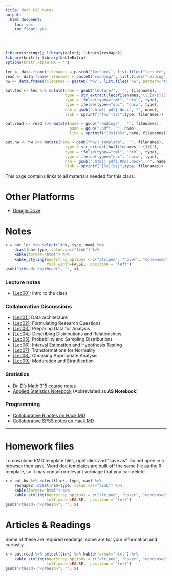 ```yaml
---
title: Math 615 Notes
output:
  html_document:
    toc: yes
    toc_float: yes
---
```

<br>
```r
library(stringr); library(dplyr); library(reshape2)
library(knitr); library(kableExtra)
options(knitr.kable.NA = '')

lec <- data.frame(filenames = paste0('lecture/', list.files("lecture", pattern='*.pdf|*.html|*.docx')))
read <- data.frame(filenames = paste0('reading/', list.files("reading", pattern='*.pdf|*.html|*.docx')))
hw <- data.frame(filenames = paste0('hw/', list.files("hw", pattern='template|*.pdf|*.html|*.docx')))

out.lec <- lec %>% mutate(name = gsub("lecture/",  "", filenames), 
                          type = str_extract(lec$filenames,"\\.[a-z]{3}"),
                          type = ifelse(type=="tml", "html", type),
                          type = ifelse(type=="doc", "docx", type),
                          nam = gsub(".html|.pdf|.docx", "", name), 
                          link = sprintf("[%s](%s)",type, filenames))

out.read <- read %>% mutate(name = gsub("reading/",  "", filenames), 
                            name = gsub(".pdf", "", name),
                            link = sprintf("[%s](%s)",name, filenames))

out.hw <- hw %>% mutate(name = gsub("hw/|_template",  "", filenames), 
                          type = str_extract(hw$filenames,".{3}$"),
                          type = ifelse(type=="tml", "html", type),
                          type = ifelse(type=="ocx", "docx", type),
                          nam = gsub(".html|.pdf|.Rmd|.docx", "", name), 
                          link = sprintf("[%s](%s)",type, filenames))
```

This page contains links to all materials needed for this class. 

# Other Platforms

* [Google Drive](https://drive.google.com/drive/folders/1oeVbt6QXvNjiadAu8VspPLXOlfaMmtXP)



# Notes
```r
x = out.lec %>% select(link, type, nam) %>% 
    dcast(nam~type, value.var="link") %>% 
    kable(format="html") %>%
    kable_styling(bootstrap_options = c("striped", "hover", "condensed", "responsive", "bordered"), 
                  full_width=FALSE,  position = "left")
gsub("<thead>.*</thead>", "", x)
```

### Lecture notes
* [[Lec00]](lecture/lec00_intro_class.html): Intro to the class


### Collaborative Discussions
* [[Lec01]](https://hackmd.io/@norcalbiostat/math615_lec01): Data architecture
* [[Lec02]](https://hackmd.io/@norcalbiostat/math615_lec02): Formulating Research Questions
* [[Lec03]](https://hackmd.io/@norcalbiostat/math615_lec03): Preparing Data for Analysis
* [[Lec04]](https://hackmd.io/@norcalbiostat/math615_lec04): Describing Distributions and Relationships
* [[Lec05]](https://hackmd.io/@norcalbiostat/math615_lec05): Probability and Sampling Distributions 
* [[Lec06]](https://hackmd.io/@norcalbiostat/math615_lec06): Interval Estimation and Hypothesis Testing 
* [[Lec07]](https://hackmd.io/@norcalbiostat/math615_lec07): Transformations for Normality
* [[Lec08]](https://hackmd.io/@norcalbiostat/math615_lec08): Choosing Appropriate Analysis
* [[Lec09]](https://hackmd.io/@norcalbiostat/math615_lec09): Moderation and Stratification

### Statistics
* Dr. D's [Math 315 course notes](https://norcalbiostat.github.io/MATH315/reading/RAD_course_notes_f19.pdf) 
* [Applied Statistics Notebook](https://norcalbiostat.github.io/AppliedStatistics_notes/index.html) (Abbreviated as **AS Notebook**) 

### Programming

* [Collaborative R notes on Hack MD](https://hackmd.io/@norcalbiostat/r_notes)
* [Collaborative SPSS notes on Hack MD](https://hackmd.io/@norcalbiostat/spss_notes)
      

----

# Homework files

To download RMD template files, right click and "save as". Do not open in a browser then save. 
Word doc templates are built off the same file as the R template, so it may contain irrelevant verbiage that you can delete. 

```r
x = out.hw %>% select(link, type, nam) %>% 
    reshape2::dcast(nam~type, value.var="link") %>% 
    kable(format="html") %>%
    kable_styling(bootstrap_options = c("striped", "hover", "condensed", "responsive" ,"bordered"), 
                  full_width=FALSE,  position = "left")
gsub("<thead>.*</thead>", "", x)
```


# Articles & Readings

Some of these are required readings, some are for your information and curiosity. 

```r
x = out.read %>% select(link) %>% kable(format="html") %>%
    kable_styling(bootstrap_options = c("striped", "hover", "condensed", "responsive" ,"bordered"), 
                  full_width=FALSE,  position = "left")
gsub("<thead>.*</thead>", "", x)
```

